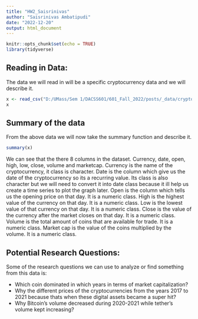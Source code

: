 ```yaml
---
title: "HW2_Saisrinivas"
author: "Saisrinivas Ambatipudi"
date: "2022-12-20"
output: html_document
---
```


```r
knitr::opts_chunk$set(echo = TRUE)
library(tidyverse)
```

## Reading in Data:

The data we will read in will be a specific cryptocurrency data and we will describe it.

```r
x <- read_csv("D:/UMass/Sem 1/DACSS601/601_Fall_2022/posts/_data/crypto_maa2.csv")
x

```

## Summary of the data

From the above data we will now take the summary function and describe it.

```r
summary(x)
```

We can see that the there 8 columns in the dataset.
Currency, date, open, high, low, close, volume and marketcap.
Currency is the name of the cryptocurrency, it class is character.
Date is the column which give us the date of the cryptocurrency so its a recurring value. Its class is also character but we will need to convert it into date class because it ill help us create a time series to plot the graph later.
Open is the column which tells us the opening price on that day. It is a numeric class.
High is the highest value of the currency on that day. It is a numeric class.
Low is the lowest value of that currency on that day. It is a numeric class.
Close is the value of the currency after the market closes on that day. It is a numeric class.
Volume is the total amount of coins that are available for trade. It is a numeric class.
Market cap is the value of the coins multiplied by the volume. It is a numeric class.

## Potential Research Questions:

Some of the research questions we can use to analyze or find something from this data is:

- Which coin dominated in which years in terms of market capitalization?
- Why the different prices of the cryptocurrencies from the years 2017 to 2021 because thats when these digital assets became a super hit?
- Why Bitcoin's volume decreased during 2020-2021 while tether's volume kept increasing?


